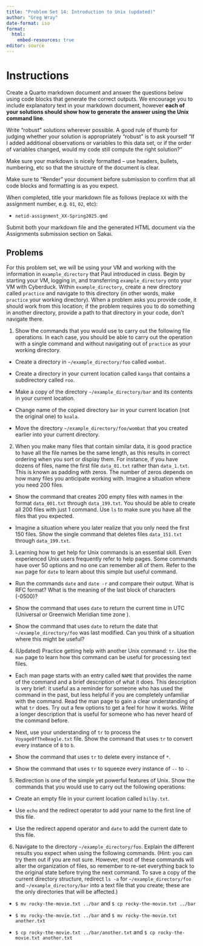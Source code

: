 ```yaml
---
title: "Problem Set 14: Introduction to Unix (updated)"
author: "Greg Wray"
date-format: iso
format: 
  html:
    embed-resources: true
editor: source
---
```



# Instructions

Create a Quarto markdown document and answer the questions below using code blocks that generate the correct outputs. We encourage you to include explanatory text in your markdown document, however **each of your solutions should show how to generate the answer using the Unix command line**. 

Write "robust" solutions wherever possible. A good rule of thumb for judging whether your solution is appropriately "robust" is to ask yourself "If I added additional observations or variables to this data set, or if the order of variables changed, would my code still compute the right solution?"

Make sure your markdown is nicely formatted -- use headers, bullets, numbering, etc so that the structure of the document is clear.

Make sure to "Render" your document before submission to confirm that all code blocks and formatting is as you expect.

When completed, title your markdown file as follows (replace `XX` with the assignment number, e.g. `01`, `02`, etc):

-   `netid-assignment_XX-Spring2025.qmd`

Submit both your markdown file and the generated HTML document via the Assignments submission section on Sakai.


## Problems

For this problem set, we will be using your VM and working with the information in `example_directory` that Paul introduced in class. Begin by starting your VM, logging in, and transferring `example_directory` onto your VM with Cyberduck. Within `example_directory`, create a new directory called `practice` and navigate to this directory (in other words, make `practice` your working directory). When a problem asks you provide code, it should work from this location; if the problem requires you to do something in another directory, provide a path to that directory in your code, don't navigate there. 

1. Show the commands that you would use to carry out the following file operations. In each case, you should be able to carry out the operation with a single command and without navigating out of `practice` as your working directory. 

* Create a directory in `~/example_directory/foo` called `wombat`.

* Create a directory in your current location called `kanga` that contains a subdirectory called `roo`. 

* Make a copy of the directory `~/example_directory/bar` and its contents in your current location.

* Change name of the copied directory `bar` in your current location (not the original one) to `koala`.

* Move the directory `~/example_directory/foo/wombat` that you created earlier into your current directory. 

2. When you make many files that contain similar data, it is good practice to have all the file names be the same length, as this results in correct ordering when you sort or display them. For instance, if you have dozens of files, name the first file `data_01.txt` rather than `data_1.txt`. This is known as padding with zeros. The number of zeros depends on how many files you anticipate working with. Imagine a situation where you need 200 files. 

* Show the command that creates 200 empty files with names in the format `data_001.txt` through `data_199.txt`. You should be able to create all 200 files with just 1 command. Use `ls` to make sure you have all the files that you expected. 

* Imagine a situation where you later realize that you only need the first 150 files. Show the single command that deletes files `data_151.txt` through `data_199.txt`. 

3. Learning how to get help for Unix commands is an essential skill. Even experienced Unix users frequently refer to help pages. Some commands have over 50 options and no one can remember all of them. Refer to the `man` page for `date` to learn about this simple but useful command. 

* Run the commands `date` and `date -r` and compare their output. What is RFC format? What is the meaning of the last block of characters (-0500)?

* Show the command that uses `date` to return the current time in UTC (Universal or Greenwich Meridian time zone ). 

* Show the command that uses `date` to return the date that `~/example_directory/foo` was last modified. Can you think of a situation where this might be useful?

4. (Updated) Practice getting help with another Unix command: `tr`. Use the `man` page to learn how this command can be useful for processing text files. 

* Each man page starts with an entry called `NAME` that provides the name of the command and a brief description of what it does. This description is very brief: it useful as a reminder for someone who has used the command in the past, but less helpful if you are completely unfamiliar with the command. Read the man page to gain a clear understanding of what `tr` does. Try out a few options to get a feel for how it works. Write a longer description that is useful for someone who has never heard of the command before.

* Next, use your understanding of `tr` to process the `VoyageOfTheBeagle.txt` file. Show the command that uses `tr` to convert every instance of `B` to `b`.  

* Show the command that uses `tr` to delete every instance of `*`. 

* Show the command that uses `tr` to squeeze every instance of `--` to `-`. 

5. Redirection is one of the simple yet powerful features of Unix. Show the commands that you would use to carry out the following operations:

* Create an empty file in your current location called `bilby.txt`. 

* Use `echo` and the redirect operator to add your name to the first line of this file.

* Use the redirect append operator and `date` to add the current date to this file.

6. Navigate to the directory `~/example_directory/foo`. Explain the different results you expect when using the following commands. (Hint: you can try them out if you are not sure. However, most of these commands will alter the organization of files, so remember to re-set everything back to the original state before trying the next command. To save a copy of the current directory structure, redirect `ls -a` for `~/example_directory/foo` and `~/example_directory/bar` into a text file that you create; these are the only directories that will be affected.)

* `$ mv rocky-the-movie.txt ../bar` and `$ cp rocky-the-movie.txt ../bar`

* `$ mv rocky-the-movie.txt ../bar` and `$ mv rocky-the-movie.txt another.txt`

* `$ cp rocky-the-movie.txt ../bar/another.txt` and `$ cp rocky-the-movie.txt another.txt` 


